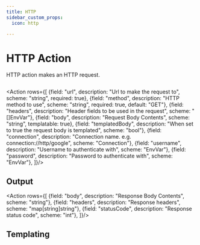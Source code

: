 ```yaml
---
title: HTTP
sidebar_custom_props:
  icon: http

---
```


# <Icon name="http"/> HTTP Action

HTTP action makes an HTTP request.

```yaml title=http..yaml"  file=<rootDir>/modules/mission-control/fixtures/playbooks/http.yaml
```

<Action  rows={[
  {field: "url", description: "Url to make the request to", scheme: "string", required: true},
  {field: "method", description: "HTTP method to use", scheme: "string", required: true, default: "GET"},
  {field: "headers", description: "Header fields to be used in the request", scheme: "[]EnvVar"},
  {field: "body", description: "Request Body Contents", scheme: "string", templatable: true},
  {field: "templatedBody", description: "When set to true the request body is templated", scheme: "bool"},
  {field: "connection", description: "Connection name. e.g. connection://http/google", scheme: "Connection"},
  {field: "username", description: "Username to authenticate with", scheme: "EnvVar"},
  {field: "password", description: "Password to authenticate with", scheme: "EnvVar"},
]}/>

## Output

<Action  rows={[
  {field: "body", description: "Response Body Contents", scheme: "string"},
  {field: "headers", description: "Response headers", scheme: "map[string]string"},
  {field: "statusCode", description: "Response status code", scheme: "int"},
]}/>

## Templating

<Templating/>
